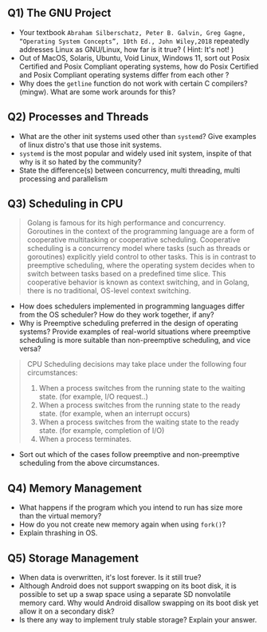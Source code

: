## Q1) The GNU Project
* Your textbook `Abraham Silberschatz, Peter B. Galvin, Greg Gagne, “Operating System Concepts”, 10th Ed., John Wiley,2018` repeatedly addresses Linux as GNU/Linux, how far is it true? ( Hint: It's not! )
* Out of MacOS, Solaris, Ubuntu, Void Linux, Windows 11, sort out Posix Certified and Posix Compliant operating systems, how do Posix Certified and Posix Compliant operating systems differ from each other ?
* Why does the `getline` function do not work with certain C compilers? (mingw). What are some work arounds for this?
## Q2) Processes and Threads
* What are the other init systems used other than `systemd`? Give examples of linux distro's that use those init systems.
* `systemd` is the most popular and widely used init system, inspite of that why is it so hated by the community?
* State the difference(s) between concurrency, multi threading, multi processing and parallelism
## Q3) Scheduling in CPU
> Golang is famous for its high performance and concurrency. Goroutines in the context of the programming language are a form of cooperative multitasking or cooperative scheduling. Cooperative scheduling is a concurrency model where tasks (such as threads or goroutines) explicitly yield control to other tasks. This is in contrast to preemptive scheduling, where the operating system decides when to switch between tasks based on a predefined time slice. This cooperative behavior is known as context switching, and in Golang, there is no traditional, OS-level context switching.
* How does schedulers implemented in programming languages differ from the OS scheduler? How do they work together, if any?
* Why is Preemptive scheduling preferred in the design of operating systems? Provide examples of real-world situations where preemptive scheduling is more suitable than non-preemptive scheduling, and vice versa?

> CPU Scheduling decisions may take place under the following four circumstances:
>    1) When a process switches from the running state to the waiting state. (for example, I/O request..)
>    2) When a process switches from the running state to the ready state. (for example, when an interrupt occurs)
>    3) When a process switches from the waiting state to the ready state. (for example, completion of I/O)
>    4) When a process terminates.

* Sort out which of the cases follow preemptive and non-preemptive scheduling from the above circumstances.
## Q4) Memory Management
* What happens if the program which you intend to run has size more than the virtual memory?
* How do you not create new memory again when using `fork()`?
* Explain thrashing in OS.
## Q5) Storage Management
* When data is overwritten, it's lost forever. Is it still true?
*  Although Android does not support swapping on its boot disk, it is
possible to set up a swap space using a separate SD nonvolatile memory
card. Why would Android disallow swapping on its boot disk yet allow
it on a secondary disk?
* Is there any way to implement truly stable storage? Explain your
answer.


